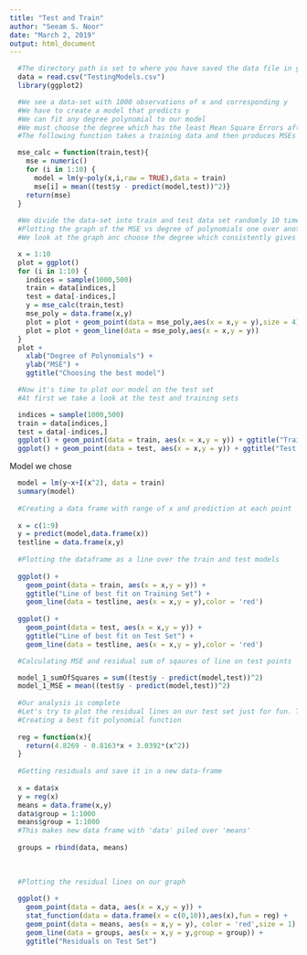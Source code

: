 ```yaml
---
title: "Test and Train"
author: "Seeam S. Noor"
date: "March 2, 2019"
output: html_document
---
```


```r
  
  #The directory path is set to where you have saved the data file in your hardware
  data = read.csv("TestingModels.csv")
  library(ggplot2)

```

```r
  #We see a data-set with 1000 observations of x and corresponding y
  #We have to create a model that predicts y
  #We can fit any degree polynomial to our model 
  #We must choose the degree which has the least Mean Square Errors after prediction (MSE)
  #The following function takes a training data and then produces MSEs for prediction on testing data for upto 10 degree polynomial models

  mse_calc = function(train,test){
    mse = numeric()
    for (i in 1:10) {
      model = lm(y~poly(x,i,raw = TRUE),data = train)
      mse[i] = mean((test$y - predict(model,test))^2)}
    return(mse)
  }
  
  #We divide the data-set into train and test data set randomly 10 times
  #Plotting the graph of the MSE vs degree of polynomials one over another for 10 combination of train and test sets
  #We look at the graph anc choose the degree which consistently gives lowest MSE for all 10 train-test data-set combinations

  x = 1:10
  plot = ggplot()
  for (i in 1:10) {
    indices = sample(1000,500)
    train = data[indices,]
    test = data[-indices,]
    y = mse_calc(train,test)
    mse_poly = data.frame(x,y)
    plot = plot + geom_point(data = mse_poly,aes(x = x,y = y),size = 4)
    plot = plot + geom_line(data = mse_poly,aes(x = x,y = y))
  }
  plot + 
    xlab("Degree of Polynomials") + 
    ylab("MSE") + 
    ggtitle("Choosing the best model")

```

```r
  #Now it's time to plot our model on the test set
  #At first we take a look at the test and training sets

  indices = sample(1000,500)
  train = data[indices,]
  test = data[-indices,]
  ggplot() + geom_point(data = train, aes(x = x,y = y)) + ggtitle("Training Set")
  ggplot() + geom_point(data = test, aes(x = x,y = y)) + ggtitle("Test Set")
```
  
  
  Model we chose
```r
  model = lm(y~x+I(x^2), data = train)
  summary(model)
  
  #Creating a data frame with range of x and prediction at each point
  
  x = c(1:9)
  y = predict(model,data.frame(x))
  testline = data.frame(x,y)
  
  #Plotting the dataframe as a line over the train and test models
  
  ggplot() + 
    geom_point(data = train, aes(x = x,y = y)) +
    ggtitle("Line of best fit on Training Set") +
    geom_line(data = testline, aes(x = x,y = y),color = 'red')
  
  ggplot() +
    geom_point(data = test, aes(x = x,y = y)) + 
    ggtitle("Line of best fit on Test Set") + 
    geom_line(data = testline, aes(x = x,y = y),color = 'red')

```

```r
  
  #Calculating MSE and residual sum of sqaures of line on test points

  model_1_sumOfSquares = sum((test$y - predict(model,test))^2)
  model_1_MSE = mean((test$y - predict(model,test))^2)
  
  #Our analysis is complete
  #Let's try to plot the residual lines on our test set just for fun. This is how you can do it
  #Creating a best fit polynomial function
  
  reg = function(x){
    return(4.8269 - 0.8163*x + 3.0392*(x^2))
  }
  
  #Getting residuals and save it in a new data-frame
  
  x = data$x
  y = reg(x)
  means = data.frame(x,y)
  data$group = 1:1000
  means$group = 1:1000
  #This makes new data frame with 'data' piled over 'means'
  
  groups = rbind(data, means)
  
  
  
  #Plotting the residual lines on our graph
  
  ggplot() +
    geom_point(data = data, aes(x = x,y = y)) + 
    stat_function(data = data.frame(x = c(0,10)),aes(x),fun = reg) +
    geom_point(data = means, aes(x = x,y = y), color = 'red',size = 1) + 
    geom_line(data = groups, aes(x = x,y = y,group = group)) +
    ggtitle("Residuals on Test Set")

```
